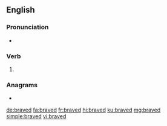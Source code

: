 ==English==

===Pronunciation===
* {{IPA|/bɹeɪvd/|lang=en}}

===Verb===
{{head|en|verb form}}

# {{en-past of|brave}}

===Anagrams===
* {{l|en|adverb}}

[[de:braved]]
[[fa:braved]]
[[fr:braved]]
[[hi:braved]]
[[ku:braved]]
[[mg:braved]]
[[simple:braved]]
[[vi:braved]]